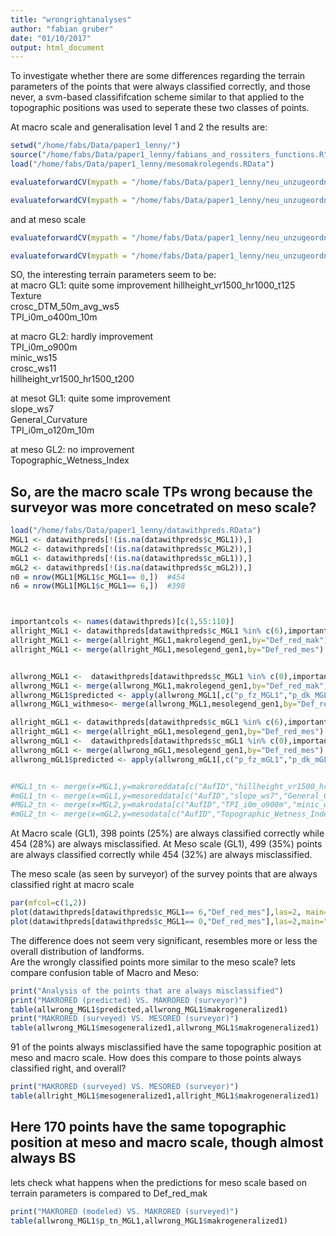 ```yaml
---
title: "wrongrightanalyses"
author: "fabian gruber"
date: "01/10/2017"
output: html_document
---
```

To investigate whether there are some differences regarding the terrain parameters of the points that were always classified correctly, and those never, a svm-based classififcation scheme similar to that applied to the topographic positions was used to seperate these two classes of points.

At macro scale and generalisation level 1 and 2 the results are:
```r
setwd("/home/fabs/Data/paper1_lenny/")
source("/home/fabs/Data/paper1_lenny/fabians_and_rossiters_functions.R")
load("/home/fabs/Data/paper1_lenny/mesomakrolegends.RData")
```

```r
evaluateforwardCV(mypath = "/home/fabs/Data/paper1_lenny/neu_unzugeordnet/FWCV/wrongrighc_MGL1_terraintpitophat",kk = 1:10,endround = 3,type = "svm",yrange = c(0,0.6) )
```

```r
evaluateforwardCV(mypath = "/home/fabs/Data/paper1_lenny/neu_unzugeordnet/FWCV/wrongrighc_MGL2_terraintpitophat",kk = 1:10,endround = 3,type = "svm",yrange = c(0,0.6) )
```

and at meso scale

```r
evaluateforwardCV(mypath = "/home/fabs/Data/paper1_lenny/neu_unzugeordnet/FWCV/wrongrighc_mGL1_terraintpitophat",kk = 1:10,endround = 3,type = "svm",yrange = c(0,0.6) )
```

```r
evaluateforwardCV(mypath = "/home/fabs/Data/paper1_lenny/neu_unzugeordnet/FWCV/wrongrighc_mGL2_terraintpitophat",kk = 1:10,endround = 3,type = "svm",yrange = c(0,0.6) )
```


SO, the interesting terrain parameters seem to be:   
at macro GL1:  quite some improvement 
hillheight\_vr1500\_hr1000\_t125    
Texture    
crosc\_DTM\_50m\_avg\_ws5    
 TPI\_i0m\_o400m\_10m    
 
at macro GL2: hardly improvement     
TPI\_i0m\_o900m    
minic\_ws15    
crosc\_ws11    
hillheight\_vr1500\_hr1500\_t200    

at mesot GL1: quite some improvement  
slope\_ws7   
General\_Curvature     
TPI\_i0m\_o120m\_10m    

at meso GL2: no improvement   
Topographic\_Wetness\_Index  

## So, are the macro scale TPs wrong because the surveyor was more concetrated on  meso scale? 
```r
load("/home/fabs/Data/paper1_lenny/datawithpreds.RData")
MGL1 <- datawithpreds[!(is.na(datawithpreds$c_MGL1)),]
MGL2 <- datawithpreds[!(is.na(datawithpreds$c_MGL2)),]
mGL1 <- datawithpreds[!(is.na(datawithpreds$c_mGL1)),]
mGL2 <- datawithpreds[!(is.na(datawithpreds$c_mGL2)),]
n0 = nrow(MGL1[MGL1$c_MGL1== 0,])  #454
n6 = nrow(MGL1[MGL1$c_MGL1== 6,])  #398



importantcols <- names(datawithpreds)[c(1,55:110)]
allright_MGL1 <- datawithpreds[datawithpreds$c_MGL1 %in% c(6),importantcols]
allright_MGL1 <- merge(allright_MGL1,makrolegend_gen1,by="Def_red_mak")
allright_MGL1 <- merge(allright_MGL1,mesolegend_gen1,by="Def_red_mes")


allwrong_MGL1 <-  datawithpreds[datawithpreds$c_MGL1 %in% c(0),importantcols]
allwrong_MGL1 <- merge(allwrong_MGL1,makrolegend_gen1,by="Def_red_mak")
allwrong_MGL1$predicted <- apply(allwrong_MGL1[,c("p_fz_MGL1","p_dk_MGL1","p_wd_MGL1","p_gm_MGL1","p_tp_MGL1","p_tn_MGL1")],1,FUN=Modus)
allwrong_MGL1_withmeso<- merge(allwrong_MGL1,mesolegend_gen1,by="Def_red_mes")

allright_mGL1 <- datawithpreds[datawithpreds$c_mGL1 %in% c(6),importantcols]
allright_mGL1 <- merge(allright_mGL1,mesolegend_gen1,by="Def_red_mes")
allwrong_mGL1 <-  datawithpreds[datawithpreds$c_mGL1 %in% c(0),importantcols]
allwrong_mGL1 <- merge(allwrong_mGL1,mesolegend_gen1,by="Def_red_mes")
allwrong_mGL1$predicted <- apply(allwrong_mGL1[,c("p_fz_mGL1","p_dk_mGL1","p_wd_mGL1","p_gm_mGL1","p_tp_mGL1","p_tn_mGL1")],1,FUN=Modus)


#MGL1_tn <- merge(x=MGL1,y=makroreddata[c("AufID","hillheight_vr1500_hr1000_t125","Texture","crosc_DTM_50m_avg_ws5","TPI_i0m_o400m_10m","Normalized_Height","TPI_i0m_o250m_10m")],by="AufID",all.x=T)
#mGL1_tn <- merge(x=mGL1,y=mesoreddata[c("AufID","slope_ws7","General_Curvature","TPI_i0m_o120m_10m")],by="AufID",all.x=T)
#MGL2_tn <- merge(x=MGL2,y=makrodata[c("AufID","TPI_i0m_o900m","minic_ws15","crosc_ws11","hillheight_vr1500_hr1500_t200")],by="AufID",all.x=T)
#mGL2_tn <- merge(x=mGL2,y=mesodata[c("AufID","Topographic_Wetness_Index")],by="AufID",all.x=T)

```
  
  At Macro scale (GL1), 398 points (25\%) are always classified correctly while 454 (28\%) are always misclassified.
  At Meso scale (GL1), 499 (35\%) points are always classified correctly while 454 (32\%) are always misclassified.

The meso scale (as seen by surveyor) of the survey points that are always classified right at macro scale
```r
par(mfcol=c(1,2))
plot(datawithpreds[datawithpreds$c_MGL1== 6,"Def_red_mes"],las=2, main="All CORRECT",ylim=c(0,160))
plot(datawithpreds[datawithpreds$c_MGL1== 0,"Def_red_mes"],las=2,main="NEVER CORRECT",ylim=c(0,160))
```
The difference does not seem very significant, resembles more or less the overall distribution of landforms.  
Are the wrongly classified points more similar to the meso scale? lets compare confusion table of Macro and Meso:  
```r
print("Analysis of the points that are always misclassified")
print("MAKRORED (predicted) VS. MAKRORED (surveyor)")
table(allwrong_MGL1$predicted,allwrong_MGL1$makrogeneralized1)
print("MAKRORED (surveyed) VS. MESORED (surveyor)")
table(allwrong_MGL1$mesogeneralized1,allwrong_MGL1$makrogeneralized1)
```
  
91 of the points always misclassified have the same topographic position at meso and macro scale. 
How does this compare to those points always classified right, and overall?
```r
print("MAKRORED (surveyed) VS. MESORED (surveyor)")
table(allright_MGL1$mesogeneralized1,allright_MGL1$makrogeneralized1)

```
   
Here 170 points have the same topographic position at meso and macro scale, though almost always BS
------------------------
lets check what happens when the predictions for meso scale based on terrain parameters is compared to Def\_red\_mak
```r
print("MAKRORED (modeled) VS. MAKRORED (surveyed)")
table(allwrong_MGL1$p_tn_MGL1,allwrong_MGL1$makrogeneralized1)
```




